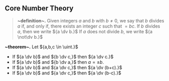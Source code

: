 ## Core Number Theory
> __~definition~.__ Given integers ${a}$ and ${b}$ with ${b \neq 0,}$ we say that ${b}$ divides ${a}$ if, and only if, there exists an integer ${c}$ such that ${ = bc.}$ If ${b}$ divides ${a,}$ then we write ${a \dv b.}$ If ${a}$ does not divide ${b,}$ we write ${a \not\dv b.}$

__~theorem~.__ Let ${a,b,c \in \uint.}$
- If ${a \dv b}$ and ${b \dv c,}$ then ${a \dv c.}$
- If ${a \dv b}$ and ${b \dv a,}$ then ${a = \pm b.}$
- If ${a \dv b}$ and ${a \dv c,}$ then ${a \dv (b+c).}$
- If ${a \dv b}$ and ${a \dv c,}$ then ${a \dv (b-c).}$





